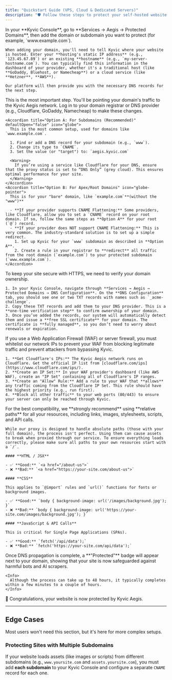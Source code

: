 ```yaml
---
title: "Quickstart Guide (VPS, Cloud & Dedicated Servers)"
description: "🛡️ Follow these steps to protect your self-hosted website or application. This guide is for users with full server or firewall control."
---
```


<Steps>
  <Step title="Step 1: Add Your Domain to Kyvic" stepNumber={1} titleSize="h2">
    In your **Kyvic Console**, go to **Services → Aegis → Protected Domains**, then add the domain or subdomain you want to protect (for example, `www.example.com`).

    When adding your domain, you'll need to tell Kyvic where your website is hosted. Enter your **hosting's static IP address** (e.g., `123.45.67.89`) or an existing **hostname** (e.g., `my-server-hostname.com`). You can typically find this information in the dashboard of your provider, whether it's a traditional host (like **GoDaddy, Bluehost, or Namecheap**) or a cloud service (like **Hetzner**, **AWS**).

    Our platform will then provide you with the necessary DNS records for the next step.
  </Step>
  <Step title="Step 2: Configure Your DNS" stepNumber={2} titleSize="h2">
    This is the most important step. You'll be pointing your domain's traffic to the Kyvic Aegis network. Log in to your domain registrar or DNS provider (e.g., Cloudflare, GoDaddy, Namecheap) to make these changes.

    <Accordion title="Option A: For Subdomains (Recommended)" defaultOpen="false" icon="globe">
      This is the most common setup, used for domains like `www.example.com`.

      1. Find or add a DNS record for your subdomain (e.g., `www`).
      2. Change its type to `CNAME`.
      3. Set the value (or "target") to: `aegis.kyvic.com`

      <Warning>
        If you’re using a service like Cloudflare for your DNS, ensure that the proxy status is set to “DNS Only” (grey cloud). This ensures optimal performance for your site.
      </Warning>
    </Accordion>
    <Accordion title="Option B: For Apex/Root Domains" icon="globe-pointer">
      This is for your "bare" domain, like `example.com`**(without the "www")**

      - **If your provider supports CNAME Flattening:** Some providers, like Cloudflare, allow you to set a `CNAME` record on your root domain. If so, follow the same steps as **Option A** for your root (`@`) record.
      - **If your provider does NOT support CNAME Flattening:** This is very common. The industry-standard solution is to set up a simple redirect.
        1. Set up Kyvic for your `www` subdomain as described in **Option A**.
        2. Create a rule in your registrar to **redirect** all traffic from the root domain (`example.com`) to your protected subdomain (`www.example.com`).
    </Accordion>
  </Step>
  <Step title="Step 3: Activate Your SSL Certificate" stepNumber={3} titleSize="h2">
    To keep your site secure with HTTPS, we need to verify your domain ownership.

    1. In your Kyvic Console, navigate through **Services → Aegis → Protected Domains → DNS Configuration**. On the **DNS Configuration** tab, you should see one or two TXT records with names such as `_acme-challenge`.
    2. Copy these TXT records and add them to your DNS provider. This is a **one-time verification step** to confirm ownership of your domain.
    3. Once you’ve added the records, our system will automatically detect them and issue a **free SSL certificate** for your domain. The certificate is **fully managed**, so you don’t need to worry about renewals or expiration.
  </Step>
  <Step title="Step 4: Lock Down Your Origin Server Firewall" stepNumber={4} titleSize="h2">
    If you use a Web Application Firewall (WAF) or server firewall, you must whitelist our network IPs to prevent your WAF from blocking legitimate traffic and prevent attackers from bypassing Kyvic.

    1. **Get Cloudflare's IPs:** The Kyvic Aegis network runs on Cloudflare. Get the official IP list from [cloudflare.com/ips](https://www.cloudflare.com/ips/).
    2. **Create an IP Set:** In your WAF provider's dashboard (like AWS WAF), create an "IP Set" containing all of Cloudflare's IP ranges.
    3. **Create an "Allow" Rule:** Add a rule to your WAF that **allows** any traffic coming from the Cloudflare IP Set. This rule should have the highest priority (e.g., run first).
    4. **Block all other traffic** to your web ports (80/443) to ensure your server can only be reached through Kyvic.
  </Step>
  <Step title="Step 5 (Recommended): Use Relative Paths for All Internal Resources" stepNumber={5} titleSize="h2">
    For the best compatibility, we **strongly recommend** using **relative paths** for all your resources, including links, images, stylesheets, scripts, and API calls.

    While our proxy is designed to handle absolute paths (those with your full domain), the process isn't perfect. Using them can cause assets to break when proxied through our service. To ensure everything loads correctly, please make sure all paths to your own resources start with a `/`.

    #### **HTML / JSX**

    - ✅ **Good:** `<a href="/about-us">`
    - ❌ **Bad:** `<a href="https://your-site.com/about-us">`

    #### **CSS**

    This applies to `@import` rules and `url()` functions for fonts or background images.

    - ✅ **Good:** `body { background-image: url('/images/background.jpg'); }`
    - ❌ **Bad:** `body { background-image: url('https://your-site.com/images/background.jpg'); }`

    #### **JavaScript & API Calls**

    This is critical for Single Page Applications (SPAs).

    - ✅ **Good:** `fetch('/api/data');`
    - ❌ **Bad:** `fetch('https://your-site.com/api/data');`
  </Step>
  <Step title="Step 5: Verifying Your Setup" stepNumber={6} titleSize="h2">
    Once DNS propagation is complete, a **"Protected"** badge will appear next to your domain, showing that your site is now safeguarded against harmful bots and AI scrapers.

    <Info>
      Although the process can take up to 48 hours, it typically completes within a few minutes to a couple of hours.
    </Info>
  </Step>
  <Step title="That's it! Your are all set!" icon="party-horn" titleSize="h2">
    <Check>
      🥳 Congratulations, your website is now protected by Kyvic Aegis.
    </Check>
  </Step>
</Steps>

---

## Edge Cases

Most users won't need this section, but it's here for more complex setups.

### Protecting Sites with Multiple Subdomains

If your website loads assets (like images or scripts) from different subdomains (e.g., `www.yoursite.com` and `assets.yoursite.com`), you must add **each subdomain** to your Kyvic Console and configure a separate `CNAME` record for each one.